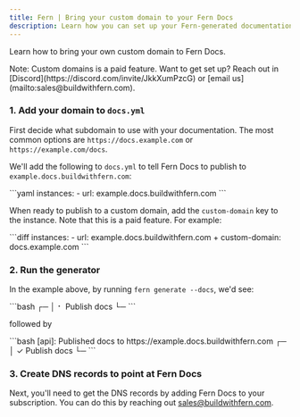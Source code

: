 ```yaml
---
title: Fern | Bring your custom domain to your Fern Docs
description: Learn how you can set up your Fern-generated documentation site to use a custom domain or subdomain.
---
```


Learn how to bring your own custom domain to Fern Docs.

<Callout intent='tip'>
  Note: Custom domains is a paid feature. Want to get set up? Reach out in
  [Discord](https://discord.com/invite/JkkXumPzcG) or [email
  us](mailto:sales@buildwithfern.com).
</Callout>

### 1. Add your domain to `docs.yml`

First decide what subdomain to use with your documentation.
The most common options are `https://docs.example.com` or `https://example.com/docs`.

We'll add the following to `docs.yml` to tell Fern Docs to
publish to `example.docs.buildwithfern.com`:

<CodeBlock title="docs.yml">
```yaml
instances: 
  - url: example.docs.buildwithfern.com
```
</CodeBlock>

When ready to publish to a custom domain, add the `custom-domain` key to the instance. Note that this is a paid feature. For example:

<CodeBlock title="docs.yml">
```diff 
instances: 
  - url: example.docs.buildwithfern.com
+   custom-domain: docs.example.com
```
</CodeBlock>

### 2. Run the generator

In the example above, by running `fern generate --docs`, we'd see:

<CodeBlock title="Terminal">
```bash
┌─
│ ⠂ Publish docs
└─
```
</CodeBlock>

followed by

<CodeBlock title="Terminal">
```bash
[api]: Published docs to https://example.docs.buildwithfern.com
┌─
│ ✓ Publish docs
└─
```
</CodeBlock>

### 3. Create DNS records to point at Fern Docs

Next, you'll need to get the DNS records by adding Fern Docs to your subscription.
You can do this by reaching out [sales@buildwithfern.com](mailto:sales@buildwithfern.com).
